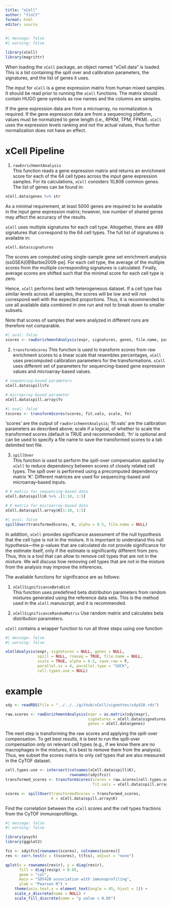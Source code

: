 ```yaml
---
title: "xCell"
author: "YinCY"
format: html
editor: source
---
```


```r
#| message: false
#| warning: false

library(xCell)
library(magrittr)
```

When loading the `xCell` package, an object named “xCell.data” is loaded. This is a list containing the spill over and calibration parameters, the signatures, and the list of genes it uses.

The input for `xCell` is a gene expression matrix from human mixed samples. It should be read prior to running the `xCell` functions. The matrix should contain HUGO gene symbols as row names and the columns are samples.

If the gene expression data are from a microarray, no normalization is required. If the gene expression data are from a sequencing platform, values must be normalized to gene length (i.e., RPKM, TPM, FPKM). `xCell` uses the expression levels ranking and not the actual values, thus further normalization does not have an effect.

# xCell Pipeline
1. `rawEnrichmentAnalysis`  
This function reads a gene expression matrix and returns an enrichment score for each of the 64 cell types across the input gene expression samples. For its calculations, `xCell` considers 10,808 common genes. The list of genes can be found in:

```r
xCell.data$genes %>% str
```

As a minimal requirement, at least 5000 genes are required to be available in the input gene expression matrix; however, low number of shared genes may affect the accuracy of the results.

`xCell` uses multiple signatures for each cell type. Altogether, there are 489 signatures that correspond to the 64 cell types. The full list of signatures is available in:

```r
xCell.data$signatures
```

The scores are computed using single-sample gene set enrichment analysis (ssGSEA)[@Barbie2009-pe]. For each cell type, the average of the multiple scores from the multiple corresponding signatures is calculated. Finally, average scores are shifted such that the minimal score for each cell type is zero.

Hence, `xCell` performs best with heterogeneous dataset. If a cell type has similar levels across all samples, the scores will be low and will not correspond well with the expected proportions. Thus, it is recommended to use all available data combined in one run and not to break down to smaller subsets.

Note that scores of samples that were analyzed in different runs are therefore not comparable.

```r
#| eval: false
scores <- rawEnrichmentAnalysis(expr, signatures, genes, file.name, parallel.sz, parallel.type = "FORK")
```

2. `transformScores`
This function is used to transform scores from raw enrichment scores to a linear scale that resembles percentages, `xCell` uses precomputed calibration parameters for the transformations. `xCell` uses different set of parameters for sequencing-based gene expression values and microarray-based values.

```r
# sequencing-based parameters
xCell.data$spill$fv
```

```r
# microarray-based parameter
xCell.data$spill.array$fv
```

```r
#| eval: false
tscores <- transformScores(scores, fit.vals, scale, fn)
```

‘scores’ are the output of `rawEnrichmentAnalysis`; ‘fit.vals’ are the calibration parameters as described above; scale if a logical, of whether to scale the transformed scores (default is TRUE and recommended). ‘fn’ is optional and can be used to specify a file name to save the transformed scores to a tab delimited text file.

3. `spillOver`  
This function is used to perform the spill-over compensation applied by `xCell` to reduce dependency between scores of closely related cell types. The spill over is performed using a precomputed dependency matrix ‘K‘. Different matrices are used for sequencing-based and microarray-based inputs.

```r
# K matrix for sequencing-based data
xCell.data$spill$K %>% .[1:10, 1:5]
```

```r
# K matrix for microarray-based data
xCell.data$spill.array$K[1:10, 1:5]
```

```r
#| eval: false
spillOver(transformedScores, K, alpha = 0.5, file.name = NULL)
```

In addition, `xCell` provides significance assessment of the null hypothesis that the cell type is not in the mixture. It is important to understand this null hypothesis—the p-values that are calculated do not provide significance for the estimate itself, only if the estimate is significantly different from zero. Thus, this is a tool that can allow to remove cell types that are not in the mixture. We will discuss how removing cell types that are not in the mixture from the analysis may improve the inferences.

The available functions for significance are as follows:

1. `xCellSignificanceBetaDist`  
This function uses predefined beta distribution parameters from random mixtures generated using the reference data sets. This is the method used in the `xCell` manuscript, and it is recommended.

2. `xCellSignificanceRandomMatrix`
Use random matrix and calculates beta distribution parameters.

`xCell` contains a wrapper function to run all three steps using one function

```r
#| message: false
#| warning: false

xCellAnalysis(expr, signatures = NULL, genes = NULL, 
              spill = NULL, rnaseq = TRUE, file.name = NULL, 
              scale = TRUE, alpha = 0.5, save.raw = F, 
              parallel.sz = 4, parallel.type = "SOCK", 
              cell.types.use = NULL)
```

# example
```r
sdy <- readRDS(file = "../../../github/xCell/vignettes/sdy420.rds")
```

```r
raw.scores <- rawEnrichmentAnalysis(expr = as.matrix(sdy$expr),
                                    signatures = xCell.data$signatures,
                                    genes = xCell.data$genes)
```

The next step is transforming the raw scores and applying the spill-over compensation. To get best results, it is best to run the spill-over compensation only on relevant cell types (e.g., if we know there are no macrophages in the mixtures, it is best to remove them from the analysis). Thus, we subset the scores matrix to only cell types that are also measured in the CyTOF dataset.

```r
cell.types.use <- intersect(colnames(xCell.data$spill$K), 
                            rownames(sdy$fcs))
transformed_scores <- transformScores(scores = raw.scores[cell.types.use, ], 
                                      fit.vals = xCell.data$spill.array$fv)

scores <- spillOver(transformedScores = transformed_scores, 
                    K = xCell.data$spill.array$K)
```

Find the correlation between the `xCell` scores and the cell types fractions from the CyTOF immunoprofilings.  

```r
#| message: false
#| warning: false

library(psych)
library(ggplot2)

fcs <- sdy$fcs[rownames(scores), colnames(scores)]
res <- corr.test(x = t(scores), t(fcs), adjust = "none")

qplot(x = rownames(res$r), y = diag(res$r), 
      fill = diag(res$p) < 0.05, 
      geom = "col", 
      main = "SDY420 association with immunoprofiling", 
      ylab = "Pearson R") +
    theme(axis.text.x = element_text(angle = 45, hjust = 1)) +
    scale_x_discrete(name = NULL) +
    scale_fill_discrete(name = "p value < 0.05")
```


